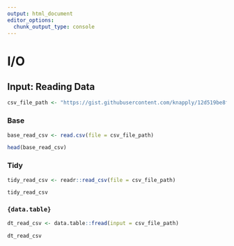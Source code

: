 ```yaml
---
output: html_document
editor_options: 
  chunk_output_type: console
---
```

# I/O {#foundation-io}


## Input: Reading Data

```r
csv_file_path <- "https://gist.githubusercontent.com/knapply/12d519be8fab627007d0ce46e1b12d8c/raw/0fe9b9ff2bd5698508c4ea9705ec2d02338ab064/mcc-mnc.csv"
```

### Base

```r
base_read_csv <- read.csv(file = csv_file_path)

head(base_read_csv)
```

### Tidy


```r
tidy_read_csv <- readr::read_csv(file = csv_file_path)

tidy_read_csv
```


### `{data.table}`

```r
dt_read_csv <- data.table::fread(input = csv_file_path)

dt_read_csv
```


